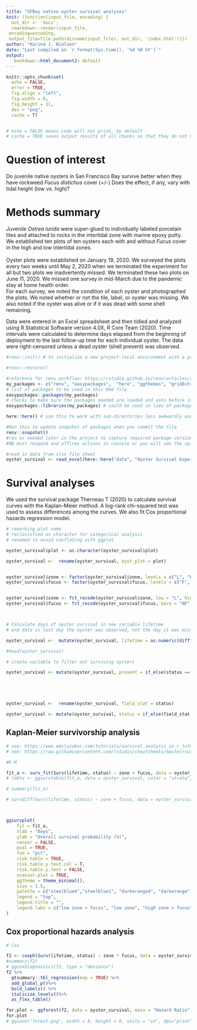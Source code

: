 ```yaml
---
title: "SFBay native oyster survival analyses"
knit: (function(input_file, encoding) {
  out_dir <- 'docs';
  rmarkdown::render(input_file,
 encoding=encoding,
 output_file=file.path(dirname(input_file), out_dir, 'index.html'))})
author: "Karina J. Nielsen"
date: "Last compiled on `r format(Sys.time(), '%d %B %Y')`"
output:
   bookdown::html_document2: default
---
```


```r
knitr::opts_chunk$set(
  echo = FALSE,
  error = TRUE,
  fig.align = "left",
  fig.width = 8,
  fig.height = 11,
  dev = "png",
  cache = T)


# echo = FALSE means code will not print, by default
# cache = TRUE saves output results of all chunks so that they do not need to be rerun


```

# Question of interest
Do juvenile native oysters in San Francisco Bay survive better when they have rockweed <i> Fucus distichus </i> cover (+/-) Does the effect, if any, vary with tidal height (low vs. high)? 

# Methods summary
Juvenile <i> Ostrea lurida</i> were super-glued to individually labeled porcelain tiles and attached to rocks in the intertidal zone with marine epoxy putty. We established ten plots of ten oysters each with and without <i> Fucus </i> cover in the high and low intertidal zones.  
<br>
Oyster plots were established on January 19, 2020. We surveyed the plots every two weeks until May 2, 2020 when we terminated the experiment for all but two plots we inadvertently missed. We terminated these two plots on June 11, 2020. We missed one survey in mid-March due to the pandemic stay at home health order.
<br>
For each survey, we noted the condition of each oyster and photographed the plots. We noted whether or not the tile, label, or oyster was missing. We also noted if the oyster was alive or if it was dead with some shell remaining. 
<br>

Data were entered in an Excel spreadsheet and then tidied and analyzed using R Statistical Software version 4.0X, R Core Team (2020). Time intervals were calculated to determine days elapsed from the beginning of deployment to the last follow-up time for each individual oyster. The data were right-censored unless a dead oyster (shell present) was observed. 
<br>
```r
#renv::init() # to initialize a new project-local environment with a private R library

#renv::restore()

#reference for renv workflow: https://rstudio.github.io/renv/articles/renv.html
my_packages <- c("renv", "easypackages",  "here", "ggthemes", "gridExtra", "tidyverse", "lubridate", "patchwork", "readxl", "survival", "survminer", "ranger", "condSURV", "ggplot2", "gtsummary", "flextable", "dplyr", "forcats","bookdown") 
# list of packages to be used in this Rmd file
easypackages::packages(my_packages) 
# checks to make sure the packages needed are loaded and asks before installing to confirm install in the console window
easypackages::libraries(my_packages) # could be used in lieu of packages() if you already have the packages installed

```


```r
here::here() # use this to work with sub-directories less awkwardly and share projects across users/machines more easily.
```


```r
#Run this to update snapshot of packages when you commit the file
renv::snapshot() 
#run as needed later in the project to capture required package versions
#NB must respond and affirms actions in console or you will see the spinning wheel....

```


```r

#read in data from xlsx file sheet
oyster_survival <- read_excel(here::here("data", "Oyster Survival Experiment Data Entry aug2020.xlsx"), sheet = "data", col_names = TRUE)


```


# Survival analyses
We used the survival package Therneau T (2020) to calculate survival curves with the Kaplan-Meier method. A log-rank chi-squared test was used to assess differences among the curves. We also fit Cox proportional hazards regression model.
<br>


```r


# reworking plot name
# reclassified as character for categorical analysis
# renamed to avoid conflating with ggplot

oyster_survival$plot <- as.character(oyster_survival$plot)

oyster_survival <-  rename(oyster_survival, oyst_plot = plot)


oyster_survival$zone <- factor(oyster_survival$zone, levels = c("L", "H"))
oyster_survival$fucus <- factor(oyster_survival$fucus, levels = c("F", "NF"))


oyster_survival$zone <- fct_recode(oyster_survival$zone, low = "L", high = "H")
oyster_survival$fucus <- fct_recode(oyster_survival$fucus, bare = "NF", fucus = "F")



# Calculate days of oyster survival in new variable lifetime
# end date is last day the oyster was observed, not the day it was missing

oyster_survival <-  mutate(oyster_survival, lifetime = as.numeric(difftime(oyster_survival$end, oyster_survival$deploy, units = "days")))

#head(oyster_survival)

# create variable to filter out surviving oysters

oyster_survival <- mutate(oyster_survival, present = if_else(status == "Z", 1, 0))






```

```r

oyster_survival <-  rename(oyster_survival, field_stat = status)

oyster_survival <- mutate(oyster_survival, status = if_else(field_stat == "D", 1, 0))

```

## Kaplan-Meier survivorship analysis
```r
# see: https://www.emilyzabor.com/tutorials/survival_analysis_in_r_tutorial.html
# see: https://raw.githubusercontent.com/rstudio/cheatsheets/master/survminer.pdf

#K-M

fit_a <- surv_fit(Surv(lifetime, status) ~ zone + fucus, data = oyster_survival)
# table <- ggsurvtable(fit_a, data = oyster_survival, color = "strata", y.text = FALSE)

# summary(fit_a)

# survdiff(Surv(lifetime, status) ~ zone + fucus, data = oyster_survival)




```


```r
ggsurvplot(
    fit = fit_a,
    xlab = "Days",
    ylab = "Overall survival probability (%)",
    censor = FALSE,
    pval = TRUE,
    fun = "pct",
    risk.table = TRUE,
    risk.table.y.text.col = T,
    risk.table.y.text = FALSE,
    ncensor.plot = TRUE,
    ggtheme = theme_minimal(),
    size = 1.5,
    palette = c("steelblue4","steelblue1", "darkorange4", "darkorange"),
    legend = "top",
    legend.title = "",
    legend.labs = c("low zone + fucus", "low zone", "high zone + fucus", "high zone")
)
```

## Cox proportional hazards analysis
```r

# Cox

f2 <- coxph(Surv(lifetime, status) ~ zone * fucus, data = oyster_survival)
#summary(f2)
# ggcoxdiagnostics(f2, type = "deviance")
f2 %>% 
  gtsummary::tbl_regression(exp = TRUE) %>% 
  add_global_p()%>% 
  bold_labels() %>% 
  italicize_levels()%>%
  as_flex_table()


```

```r
for.plot <- ggforest(f2, data = oyster_survival, main = "Hazard Ratio",   cpositions = c(0.01, 0.1, 0.26), fontsize = 1)
for.plot
# ggsave("forest.png", width = 8, height = 8, units = "in", dpi="print")
```


